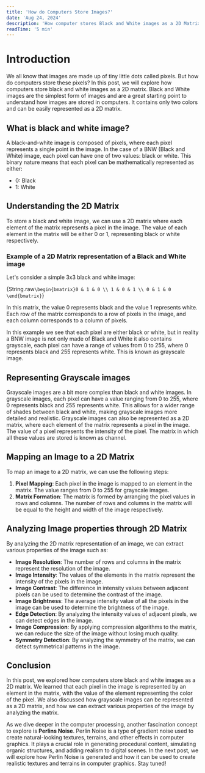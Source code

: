 ```yaml
---
title: 'How do Computers Store Images?'
date: 'Aug 24, 2024'
description: 'How computer stores Black and White images as a 2D Matrix'
readTime: '5 min'
---
```


# Introduction

We all know that images are made up of tiny little dots called pixels. But how do computers store these pixels? In this post, we will explore how computers store black and white images as a 2D matrix. Black and White images are the simplest form of images and are a great starting point to understand how images are stored in computers. It contains only two colors and can be easily represented as a 2D matrix.

## What is black and white image?

A black-and-white image is composed of pixels, where each pixel represents a single point in the image. In the case of a BNW (Black and White) image, each pixel can have one of two values: black or white. This binary nature means that each pixel can be mathematically represented as either:

- 0: Black
- 1: White

## Understanding the 2D Matrix

To store a black and white image, we can use a 2D matrix where each element of the matrix represents a pixel in the image. The value of each element in the matrix will be either 0 or 1, representing black or white respectively.

### Example of a 2D Matrix representation of a Black and White image

Let's consider a simple 3x3 black and white image:

<BlockMath>{String.raw`\begin{bmatrix}0 & 1 & 0 \\ 1 & 0 & 1 \\ 0 & 1 & 0 \end{bmatrix}`}</BlockMath>

In this matrix, the value 0 represents black and the value 1 represents white. Each row of the matrix corresponds to a row of pixels in the image, and each column corresponds to a column of pixels.

In this example we see that each pixel are either black or white, but in reality a BNW image is not only made of Black and White it also contains grayscale, each pixel can have a range of values from 0 to 255, where 0 represents black and 255 represents white. This is known as grayscale image.

## Representing Grayscale images

Grayscale images are a bit more complex than black and white images. In grayscale images, each pixel can have a value ranging from 0 to 255, where 0 represents black and 255 represents white. This allows for a wider range of shades between black and white, making grayscale images more detailed and realistic. Grayscale images can also be represented as a 2D matrix, where each element of the matrix represents a pixel in the image. The value of a pixel represents the intensity of the pixel. The matrix in which all these values are stored is known as channel.

## Mapping an Image to a 2D Matrix

To map an image to a 2D matrix, we can use the following steps:

1. **Pixel Mapping**: Each pixel in the image is mapped to an element in the matrix. The value ranges from 0 to 255 for grayscale images.
2. **Matrix Formation**: The matrix is formed by arranging the pixel values in rows and columns. The number of rows and columns in the matrix will be equal to the height and width of the image respectively.

## Analyzing Image properties through 2D Matrix

By analyzing the 2D matrix representation of an image, we can extract various properties of the image such as:

- **Image Resolution**: The number of rows and columns in the matrix represent the resolution of the image.
- **Image Intensity**: The values of the elements in the matrix represent the intensity of the pixels in the image.
- **Image Contrast**: The difference in intensity values between adjacent pixels can be used to determine the contrast of the image.
- **Image Brightness**: The average intensity value of all the pixels in the image can be used to determine the brightness of the image.
- **Edge Detection**: By analyzing the intensity values of adjacent pixels, we can detect edges in the image.
- **Image Compression**: By applying compression algorithms to the matrix, we can reduce the size of the image without losing much quality.
- **Symmetry Detection**: By analyzing the symmetry of the matrix, we can detect symmetrical patterns in the image.

## Conclusion

In this post, we explored how computers store black and white images as a 2D matrix. We learned that each pixel in the image is represented by an element in the matrix, with the value of the element representing the color of the pixel. We also discussed how grayscale images can be represented as a 2D matrix, and how we can extract various properties of the image by analyzing the matrix.

As we dive deeper in the computer processing, another fascination concept to explore is **Perlins Noise**.  Perlin Noise is a type of gradient noise used to create natural-looking textures, terrains, and other effects in computer graphics. It plays a crucial role in generating procedural content, simulating organic structures, and adding realism to digital scenes. In the next post, we will explore how Perlin Noise is generated and how it can be used to create realistic textures and terrains in computer graphics. Stay tuned!
